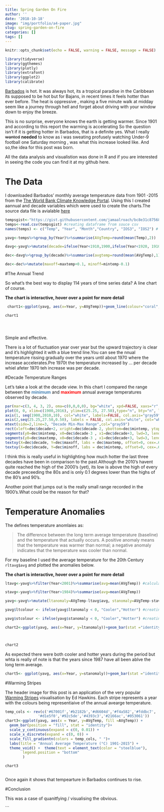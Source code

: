 ```yaml
---
title: Spring Garden On Fire
author: ''
date: '2018-10-18'
image: "img/portfolio/a4-paper.jpg"
slug: spring-garden-on-fire
categories: []
tags: []
---
```




```r
knitr::opts_chunk$set(echo = FALSE, warning = FALSE, message = FALSE)
```

```r
library(tidyverse)
library(ggthemes)
library(plotly)
library(extrafont)
library(ggplot2)
library(calibrate)


```




[Barbados](https://www.visitbarbados.org/) is hot. It was always hot, its a tropical paradise in the Caribbean its supposed to be hot but for Bajans, in recent times it feels  hotter than ever before.  The heat is oppressive , making a five minute walk at midday seem like a journey through hell and forget about driving with your window down to enjoy the breeze.

This is no surprise, everyone knows the earth is getting warmer. Since 1901 and according to this report the warming is accelerating
So the question isn't if it is getting hotter in Barbados, that is a definite yes. What I really ~~wanted~~ **needed** to know as i was sweating profusely watching Under-9 football one Saturday morning , was  what this increase looked like. And so,the idea for this post was born.

All the data analysis and visualistion was done in R and if you are interested in seeing the code you can find it at my github here.




# The Data

I downloaded Barbados' monthly average temperature data from 1901 -2015 from the [The World Bank Climate Knowledge Portal](http://sdwebx.worldbank.org/climateportal/index.cfm?page=country_historical_climate&ThisRegion=Latin%20America&ThisCcode=BRB). Using this I created  aannual and decade variables which were used to create the charts.The source data file is avialable [here](https://gist.githubusercontent.com/jamaalroach/bc8e31c8756813ad485ec100d921dd25/raw/19d08c5a991afa9ad338ba0183fb6720faa9b5be/temp.csv) 


```r
tempsgist<-"https://gist.githubusercontent.com/jamaalroach/bc8e31c8756813ad485ec100d921dd25/raw/19d08c5a991afa9ad338ba0183fb6720faa9b5be/temp.csv"
temps<-read.csv(tempsgist) #creating dataframe from souce csv
names(temps) <- c("Temp", "Year", "Month","Country", "IOS3", "IOS2") # renaming dataframe columns

yavg<-temps%>%group_by(Year)%>%summarise(AVgTemp=round(mean(Temp),2))  # dataframe with annual average temperatures

davg<-yavg%>%mutate(decade=ifelse(Year<1910,1900,ifelse(Year<1920, 1910,ifelse(Year<1930,1920,ifelse(Year<1940,1930, ifelse(Year<1950,1940, ifelse(Year<1960,1950,ifelse(Year<1970,1960,ifelse(Year<1980,1970,ifelse(Year<1990,1980,ifelse(Year<2000,1990,ifelse(Year<2010,2000,2010)))))))))))) #dataframe with grouping by decades

dec<-davg%>%group_by(decade)%>%summarise(avgtemp=round(mean(AVgTemp),1), maxtemp=round(max(AVgTemp),1), mintemp=round(min(AVgTemp),1)) #calculating maximum, average and and minimum temperature by decade

dec<-dec%>%mutate(maxoff=maxtemp+0.1, minoff=mintemp-0.1)

```


#The Annual Trend


So what's the best way to display 114 years of time series data? A line chart of course.

**The chart is interactive, hover over a point for more detail**

```r
 chart1<-ggplot(yavg, aes(x=Year, y=AVgTemp))+geom_line(colour="coral", size=0.8)+theme(panel.grid = element_line(colour = "white"))+theme(axis.title.x = element_blank(), axis.ticks = element_line(color = "white"), axis.text = element_text(colour="gray59"))+geom_smooth()+theme(panel.background=element_rect(fill= "white"), plot.background = element_rect(fill="white"))+labs(y="Annual Average Temperature (°C)")+theme(axis.title.y = element_text(color="coral", face="bold"))

chart1





```
Simple and effective.

There is a lot of fluctuation year over year but the upward trajectory is clear and it's highlighted it with a blue trend line.You can see the nnual temperature rissing gradually over the years until about 1970 where the increase accelerates.Pre 1970t the temperature increased by ... per decade whiel afeter 1970 teh increase was   per decade.


#Decade Temperature Ranges


Let's take a look at the decade view. In this chart I compared the range between the **<span style="color:steelblue">minimum</span>** and **<span style="color:red">maximum</span>** annual average temperatures observed by decade. 


```r
par(mar=c(3, 4, 3, 2), oma=c(0,0,0,0), bg="white", xpd=FALSE, xaxs="r", yaxs="i", mgp=c(2.1,.3,0), las=0, col.main="white",  tck=0, lend=1 )
plot(0, 0, xlim=c(1900,2016), ylim=c(25.25, 27.50),type="n", bty="n", las=1, axes=FALSE)
axis(1, seq(1900,2010,10), col="white", labels=FALSE, col.axis="gray59")
axis(2,seq(25.25,27.50,0.50), labels = FALSE, col.axis="white", col="white" )
mtext(side=2,line=3, "Decade Min-Max Range",col="gray59")
rect(xleft=dec$decade+2, xright=dec$decade-2, ybottom=dec$mintemp, ytop=dec$maxtemp, border=FALSE, col="gray77")
segments(y0=dec$mintemp, x0=dec$decade-3 , x1=dec$decade+3, lwd=3, lend=1, col = "steelblue")
segments(y0=dec$maxtemp, x0=dec$decade-3 , x1=dec$decade+3, lwd=3, lend=1, col="red")
textxy(X=dec$decade, Y=dec$maxoff, labs = dec$maxtemp, offset=0, cex=.65)
textxy(X=dec$decade, Y=dec$minoff, labs = dec$mintemp, offset=0, cex=.65)

```

I think this is really useful in highlighting how much hotter the last three decades have been in comparison to the past.Although the 2010's havent quite reached the high of the 2000's (yet), its low is above the high of every decade preceeding the 80s and is only 0.1 degrees lower than the highs of the 80's and 90's.  

Another point that jumps out is the really small range recorded in the 1900's.What could be the reason for that?



# Temperature Anomalies

The defines temperature anomlaies as:

>The difference between the long term average temperature (baseline) and the temperature that actually occurs. A positive anomaly means that the temperature was warmer than normal; a negative anomaly indicates that the temperature was cooler than normal.

For my baseline I used the average temperature for the 20th Century `rltavg$avg` and plotted the anomalies below.

**The chart is interactive, hover over a point for more detail**

```r
ltavg<-yavg%>%filter(Year<2001)%>%summarise(avg=mean(AVgTemp)) #calculating 100 YEAR long term average using years 1901-2000

stavg<-yavg%>%filter(Year>1984)%>%summarise(avg=mean(AVgTemp))

yavg<-yavg%>%mutate(ltanomaly=AVgTemp-ltavg$avg, stanomaly=AVgTemp-stavg$avg) 

yavg$ltcolour <- ifelse(yavg$ltanomaly < 0, "Cooler","Hotter") #creating variable used to assign colour for plotting in long term average chart

yavg$stcolour <- ifelse(yavg$stanomaly < 0, "Cooler","Hotter") #creating variable used to assign colour for plotting in short term average chart

chart2<-ggplot(yavg, aes(x=Year, y=ltanomaly))+geom_bar(stat ="identity",aes(fill=ltcolour))+scale_fill_manual(values=c(Hotter="firebrick1",Cooler="steelblue"))+theme(legend.title=element_blank(), legend.position="none")+theme(panel.grid.major = element_blank(), panel.grid.minor = element_blank())+theme(panel.background=element_rect(fill= "white"), plot.background = element_rect(fill="white"))+theme(axis.title.x = element_blank(), axis.ticks = element_line(color = "white"), axis.text = element_text(colour = "gray59"))+labs(y="Temperature Anomaly(°C)")+theme(axis.title.y = element_text(color = "firebrick1", face = "bold"))



chart2

```

 As expected there were both cooler and hotter years during the period but whta is really of note is that the years since 1987 have all been ablve the long term average.

```r


chart5<- ggplot(yavg, aes(x=Year, y=stanomaly))+geom_bar(stat ="identity",aes(fill=stcolour))+scale_fill_manual(values=c(Hotter="firebrick1",Cooler="steelblue"))+labs(y="Temperature Anomaly (°C)")+theme_fivethirtyeight()+  theme(legend.title=element_blank(), legend.position="none")+theme(panel.grid.major = element_blank(), panel.grid.minor = element_blank())+theme(plot.title = element_text(color = "gray", face="bold"))


```












#Warming Stripes 


The header image for this post is an application of the very popular [Warming Stripes](http://www.climate-lab-book.ac.uk/2018/warming-stripes/) visualisation by Ed Hawkins.
Each stripe represents a year with the colours being representiaive of the annual avearge temperature. 


```r
temp_cols <- rev(c('#67001f','#b2182b','#d6604d','#f4a582','#fddbc7',
               '#d1e5f0','#92c5de','#4393c3','#2166ac','#053061'))
chart3<-ggplot(yavg, aes(x = Year, y=AVgTemp, fill =AVgTemp)) +
  geom_bar(position = "fill", stat = "identity")+
  scale_y_continuous(expand = c(0, 0.01)) +
  scale_x_discrete(expand = c(0, 0)) +
  scale_fill_gradientn(colors = temp_cols, " ")+
  labs(title = "Annual Average Temperature (°C) 1901-2015") +
  theme_void() +  theme(text = element_text(color = "steelblue"),
        legend.position = "bottom"
        )

chart3



```
Once again it shows that tempearture in Barbados continues to rise.


#Conclusion

This was a case of quanitfying / visualising the obvious.

```

